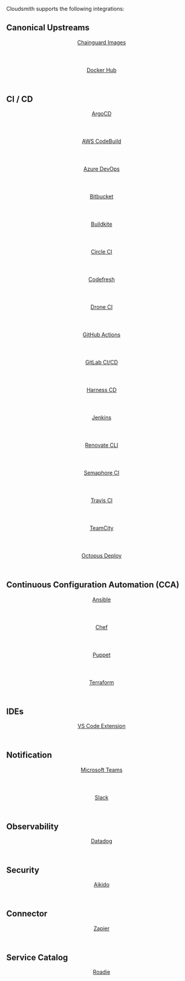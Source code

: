 
Cloudsmith supports the following integrations:

## Canonical Upstreams

<div className={styles.iconGrid}>
  <a href="/integrations/integrating-with-chainguard-images" className={styles.iconWrapper}>
    <header>
      <span className={'headlineXXXS'}>Chainguard Images</span>
    </header>
    <footer>
      <Icon
        name={'integration/chainguard'}
        as="svg"
        title="Chainguard Images"
        className={styles.logo}
        width={24}
        height={24}
      />
      <Icon name={'arrowRight'} as="svg" title="Test" className={styles.arrowIcon} width={24} height={24} />
    </footer>
  </a>
  <a href="/integrations/integrating-with-docker-hub" className={styles.iconWrapper}>
    <header>
      <span className={'headlineXXXS'}>Docker Hub</span>
    </header>
    <footer>
      <Icon
        name={'integration/docker'}
        as="svg"
        title="Docker Hub"
        className={styles.logo}
        width={24}
        height={24}
      />
      <Icon name={'arrowRight'} as="svg" title="Test" className={styles.arrowIcon} width={24} height={24} />
    </footer>
  </a>
</div>

## CI / CD

<div className={styles.iconGrid}>
  <a href="/integrations/integrating-with-argocd" className={styles.iconWrapper}>
    <header>
      <span className={'headlineXXXS'}>ArgoCD</span>
    </header>
    <footer>
      <Icon
        name={'integration/argocd'}
        as="svg"
        title="ArgoCD"
        className={styles.logo}
        width={24}
        height={24}
      />
      <Icon name={'arrowRight'} as="svg" title="Test" className={styles.arrowIcon} width={24} height={24} />
    </footer>
  </a>
  <a href="/integrations/integrating-with-aws-codebuild" className={styles.iconWrapper}>
    <header>
      <span className={'headlineXXXS'}>AWS CodeBuild</span>
    </header>
    <footer>
      <Icon
        name={'integration/awscodebuild'}
        as="svg"
        title="AWS CodeBuild"
        className={styles.logo}
        width={24}
        height={24}
      />
      <Icon name={'arrowRight'} as="svg" title="Test" className={styles.arrowIcon} width={24} height={24} />
    </footer>
  </a>
  <a href="/integrations/integrating-with-azure-devops" className={styles.iconWrapper}>
    <header>
      <span className={'headlineXXXS'}>Azure DevOps</span>
    </header>
    <footer>
      <Icon
        name={'integration/azuredevops'}
        as="svg"
        title="Azure DevOps"
        className={styles.logo}
        width={24}
        height={24}
      />
      <Icon name={'arrowRight'} as="svg" title="Test" className={styles.arrowIcon} width={24} height={24} />
    </footer>
  </a>
  <a href="/integrations/integrating-with-bitbucket-pipelines" className={styles.iconWrapper}>
    <header>
      <span className={'headlineXXXS'}>Bitbucket</span>
    </header>
    <footer>
      <Icon
        name={'integration/bitbucketpipelines'}
        as="svg"
        title="Bitbucket"
        className={styles.logo}
        width={24}
        height={24}
      />
      <Icon name={'arrowRight'} as="svg" title="Test" className={styles.arrowIcon} width={24} height={24} />
    </footer>
  </a>
  <a href="/integrations/integrating-with-buildkite" className={styles.iconWrapper}>
    <header>
      <span className={'headlineXXXS'}>Buildkite</span>
    </header>
    <footer>
      <Icon
        name={'integration/buildkite'}
        as="svg"
        title="Buildkite"
        className={styles.logo}
        width={24}
        height={24}
      />
      <Icon name={'arrowRight'} as="svg" title="Test" className={styles.arrowIcon} width={24} height={24} />
    </footer>
  </a>
  <a href="/integrations/integrating-with-circleci" className={styles.iconWrapper}>
    <header>
      <span className={'headlineXXXS'}>Circle CI</span>
    </header>
    <footer>
      <Icon
        name={'integration/circleci'}
        as="svg"
        title="Circle CI"
        className={styles.logo}
        width={24}
        height={24}
      />
      <Icon name={'arrowRight'} as="svg" title="Test" className={styles.arrowIcon} width={24} height={24} />
    </footer>
  </a>
  <a href="/integrations/integrating-with-codefresh" className={styles.iconWrapper}>
    <header>
      <span className={'headlineXXXS'}>Codefresh</span>
    </header>
    <footer>
      <Icon
        name={'integration/codefresh'}
        as="svg"
        title="Codefresh"
        className={styles.logo}
        width={24}
        height={24}
      />
      <Icon name={'arrowRight'} as="svg" title="Test" className={styles.arrowIcon} width={24} height={24} />
    </footer>
  </a>
  <a href="/integrations/integrating-with-drone-ci" className={styles.iconWrapper}>
    <header>
      <span className={'headlineXXXS'}>Drone CI</span>
    </header>
    <footer>
      <Icon
        name={'integration/droneci'}
        as="svg"
        title="Drone CI"
        className={styles.logo}
        width={24}
        height={24}
      />
      <Icon name={'arrowRight'} as="svg" title="Test" className={styles.arrowIcon} width={24} height={24} />
    </footer>
  </a>
  <a href="/integrations/integrating-with-github-actions" className={styles.iconWrapper}>
    <header>
      <span className={'headlineXXXS'}>GitHub Actions</span>
    </header>
    <footer>
      <Icon
        name={'integration/githubactions'}
        as="svg"
        title="GitHub Actions"
        className={styles.logo}
        width={24}
        height={24}
      />
      <Icon name={'arrowRight'} as="svg" title="Test" className={styles.arrowIcon} width={24} height={24} />
    </footer>
  </a>
  <a href="/integrations/integrating-with-gitlab-cicd" className={styles.iconWrapper}>
    <header>
      <span className={'headlineXXXS'}>GitLab CI/CD</span>
    </header>
    <footer>
      <Icon
        name={'integration/gitlabci'}
        as="svg"
        title="GitLab CI/CD"
        className={styles.logo}
        width={24}
        height={24}
      />
      <Icon name={'arrowRight'} as="svg" title="Test" className={styles.arrowIcon} width={24} height={24} />
    </footer>
  </a>
  <a href="/integrations/integrating-with-harnesscd" className={styles.iconWrapper}>
    <header>
      <span className={'headlineXXXS'}>Harness CD</span>
    </header>
    <footer>
      <Icon
        name={'integration/harnesscd'}
        as="svg"
        title="Harness"
        className={styles.logo}
        width={24}
        height={24}
      />
      <Icon name={'arrowRight'} as="svg" title="Test" className={styles.arrowIcon} width={24} height={24} />
    </footer>
  </a>
  <a href="/integrations/integrating-with-jenkins" className={styles.iconWrapper}>
    <header>
      <span className={'headlineXXXS'}>Jenkins</span>
    </header>
    <footer>
      <Icon
        name={'integration/jenkins'}
        as="svg"
        title="Jenkins"
        className={styles.logo}
        width={24}
        height={24}
      />
      <Icon name={'arrowRight'} as="svg" title="Test" className={styles.arrowIcon} width={24} height={24} />
    </footer>
  </a>
  <a href="/integrations/integrating-with-renovate" className={styles.iconWrapper}>
    <header>
      <span className={'headlineXXXS'}>Renovate CLI</span>
    </header>
    <footer>
      <Icon
        name={'integration/renovatecli'}
        as="svg"
        title="Renovate CLI"
        className={styles.logo}
        width={24}
        height={24}
      />
      <Icon name={'arrowRight'} as="svg" title="Test" className={styles.arrowIcon} width={24} height={24} />
    </footer>
  </a>
  <a href="/integrations/integrating-with-semaphore-ci" className={styles.iconWrapper}>
    <header>
      <span className={'headlineXXXS'}>Semaphore CI</span>
    </header>
    <footer>
      <Icon
        name={'integration/semaphoreci'}
        as="svg"
        title="Semaphore CI"
        className={styles.logo}
        width={24}
        height={24}
      />
      <Icon name={'arrowRight'} as="svg" title="Test" className={styles.arrowIcon} width={24} height={24} />
    </footer>
  </a>
  <a href="/integrations/integrating-with-travis-ci" className={styles.iconWrapper}>
    <header>
      <span className={'headlineXXXS'}>Travis CI</span>
    </header>
    <footer>
      <Icon
        name={'integration/travis'}
        as="svg"
        title="Travis CI"
        className={styles.logo}
        width={24}
        height={24}
      />
      <Icon name={'arrowRight'} as="svg" title="Test" className={styles.arrowIcon} width={24} height={24} />
    </footer>
  </a>
  <a href="/integrations/integrating-with-teamcity" className={styles.iconWrapper}>
    <header>
      <span className={'headlineXXXS'}>TeamCity</span>
    </header>
    <footer>
      <Icon
        name={'integration/teamcity'}
        as="svg"
        title="TeamCity"
        className={styles.logo}
        width={24}
        height={24}
      />
      <Icon name={'arrowRight'} as="svg" title="Test" className={styles.arrowIcon} width={24} height={24} />
    </footer>
  </a>
  <a href="/integrations/integrating-with-octopus-deploy" className={styles.iconWrapper}>
    <header>
      <span className={'headlineXXXS'}>Octopus Deploy</span>
    </header>
    <footer>
      <Icon
        name={'integration/octopusdeploy'}
        as="svg"
        title="Octopus Deploy"
        className={styles.logo}
        width={24}
        height={24}
      />
      <Icon name={'arrowRight'} as="svg" title="Test" className={styles.arrowIcon} width={24} height={24} />
    </footer>
  </a>
</div>

## Continuous Configuration Automation (CCA)

<div className={styles.iconGrid}>
  <a href="/integrations/integrating-with-ansible" className={styles.iconWrapper}>
    <header>
      <span className={'headlineXXXS'}>Ansible</span>
    </header>
    <footer>
      <Icon
        name={'integration/ansible'}
        as="svg"
        title="Ansible"
        className={styles.logo}
        width={24}
        height={24}
      />
      <Icon name={'arrowRight'} as="svg" title="Test" className={styles.arrowIcon} width={24} height={24} />
    </footer>
  </a>
  <a href="/integrations/integrating-with-chef" className={styles.iconWrapper}>
    <header>
      <span className={'headlineXXXS'}>Chef</span>
    </header>
    <footer>
      <Icon name={'integration/chef'} as="svg" title="Chef" className={styles.logo} width={24} height={24} />
      <Icon name={'arrowRight'} as="svg" title="Test" className={styles.arrowIcon} width={24} height={24} />
    </footer>
  </a>
  <a href="/integrations/integrating-with-puppet" className={styles.iconWrapper}>
    <header>
      <span className={'headlineXXXS'}>Puppet</span>
    </header>
    <footer>
      <Icon
        name={'integration/puppet'}
        as="svg"
        title="Puppet"
        className={styles.logo}
        width={24}
        height={24}
      />
      <Icon name={'arrowRight'} as="svg" title="Test" className={styles.arrowIcon} width={24} height={24} />
    </footer>
  </a>
  <a href="/integrations/integrating-with-terraform" className={styles.iconWrapper}>
    <header>
      <span className={'headlineXXXS'}>Terraform</span>
    </header>
    <footer>
      <Icon
        name={'integration/terraform'}
        as="svg"
        title="Terraform"
        className={styles.logo}
        width={24}
        height={24}
      />
      <Icon name={'arrowRight'} as="svg" title="Test" className={styles.arrowIcon} width={24} height={24} />
    </footer>
  </a>
</div>

## IDEs

<div className={styles.iconGrid}>
  <a href="/developer-tools/vscode" className={styles.iconWrapper}>
    <header>
      <span className={'headlineXXXS'}>VS Code Extension</span>
    </header>
    <footer>
      <Icon
        name={'integration/vscode'}
        as="svg"
        title="VS Code"
        className={styles.logo}
        width={24}
        height={24}
      />
      <Icon name={'arrowRight'} as="svg" title="Test" className={styles.arrowIcon} width={24} height={24} />
    </footer>
  </a>
</div>

## Notification

<div className={styles.iconGrid}>
  <a href="/integrations/integrating-with-microsoft-teams" className={styles.iconWrapper}>
    <header>
      <span className={'headlineXXXS'}>Microsoft Teams</span>
    </header>
    <footer>
      <Icon
        name={'integration/microsoftteams'}
        as="svg"
        title="Microsoft Teams"
        className={styles.logo}
        width={24}
        height={24}
      />
      <Icon name={'arrowRight'} as="svg" title="Test" className={styles.arrowIcon} width={24} height={24} />
    </footer>
  </a>
  <a href="/integrations/integrating-with-slack" className={styles.iconWrapper}>
    <header>
      <span className={'headlineXXXS'}>Slack</span>
    </header>
    <footer>
      <Icon
        name={'integration/slack'}
        as="svg"
        title="Slack"
        className={styles.logo}
        width={24}
        height={24}
      />
      <Icon name={'arrowRight'} as="svg" title="Test" className={styles.arrowIcon} width={24} height={24} />
    </footer>
  </a>
</div>

## Observability

<div className={styles.iconGrid}>
  <a href="/integrations/integrating-with-datadog" className={styles.iconWrapper}>
    <header>
      <span className={'headlineXXXS'}>Datadog</span>
    </header>
    <footer>
      <Icon
        name={'integration/datadog'}
        as="svg"
        title="Datadog"
        className={styles.logo}
        width={24}
        height={24}
      />
      <Icon name={'arrowRight'} as="svg" title="Test" className={styles.arrowIcon} width={24} height={24} />
    </footer>
  </a>
</div>

## Security

<div className={styles.iconGrid}>
  <a href="/integrations/integrating-with-aikido" className={styles.iconWrapper}>
    <header>
      <span className={'headlineXXXS'}>Aikido</span>
    </header>
    <footer>
      <Icon
        name={'integration/aikido'}
        as="svg"
        title="Aikido"
        className={styles.logo}
        width={24}
        height={24}
      />
      <Icon name={'arrowRight'} as="svg" title="Test" className={styles.arrowIcon} width={24} height={24} />
    </footer>
  </a>
</div>

## Connector

<div className={styles.iconGrid}>
  <a href="/integrations/integrating-with-zapier" className={styles.iconWrapper}>
    <header>
      <span className={'headlineXXXS'}>Zapier</span>
    </header>
    <footer>
      <Icon
        name={'integration/zapier'}
        as="svg"
        title="Zapier"
        className={styles.logo}
        width={24}
        height={24}
      />
      <Icon name={'arrowRight'} as="svg" title="Test" className={styles.arrowIcon} width={24} height={24} />
    </footer>
  </a>
</div>

## Service Catalog

<div className={styles.iconGrid}>
  <a href="/integrations/integrating-with-roadie" className={styles.iconWrapper}>
    <header>
      <span className={'headlineXXXS'}>Roadie</span>
    </header>
    <footer>
      <Icon
        name={'integration/roadie'}
        as="svg"
        title="Roadie"
        className={styles.logo}
        width={24}
        height={24}
      />
      <Icon name={'arrowRight'} as="svg" title="Test" className={styles.arrowIcon} width={24} height={24} />
    </footer>
  </a>
</div>
